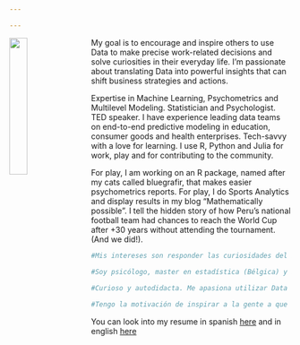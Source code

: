 ```yaml
---

---
```


<img src="images/IMG_3042.JPG" style="width:25%; margin-right: 20px" align="left">

My goal is to encourage and inspire others to use Data to make precise work-related decisions and solve curiosities in their everyday life. I’m passionate about translating Data into powerful insights that can shift business strategies and actions.

Expertise in Machine Learning, Psychometrics and Multilevel Modeling. Statistician and Psychologist. TED speaker. I have experience leading data teams on end-to-end predictive modeling in education, consumer goods and health enterprises. Tech-savvy with a love for learning. I use R, Python and Julia for work, play and for contributing to the community.

For play, I am working on an R package, named after my cats called bluegrafir, that makes easier psychometrics reports. For play, I do Sports Analytics and display results in my blog “Mathematically possible”. I tell the hidden story of how Peru’s national football team had chances to reach the World Cup after +30 years without attending the tournament. (And we did!).


```r

#Mis intereses son responder las curiosidades del mundo con data, que esta sea amigable para todos y que esto nos lleve a usarla más en el día a día.

#Soy psicólogo, master en estadística (Bélgica) y master en psicología de la salud. Estoy especializado en Data Analytics, Predictive Models y Psychometrics. Tengo experiencia liderando la construcción de modelos predictivos para empresas innovadoras, educación y salud. 
	
#Curioso y autodidacta. Me apasiona utilizar Data - machine learning y predictive modelling- para generar insights que permitan replantear las estrategias de negocio.

#Tengo la motivación de inspirar a la gente a que use la data para que tome mejores decisiones en los diversos ámbitos de su vida. Mi pasión me ha llevado a crear un espacio de sports analytics para mostrar que el fútbol puede verse de forma científica e interesante. Además, tengo un blog que invita a perderle el temor al uso de la data y a verla amigable.      

```

You can look into my resume in spanish [here](Juan_Carlos_Saravia_CV_castellano.pdf) and in english [here](Juan_Carlos_Saravia_resume.pdf)
